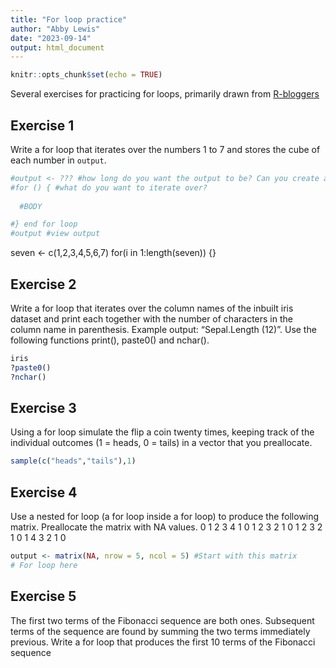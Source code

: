 ```yaml
---
title: "For loop practice"
author: "Abby Lewis"
date: "2023-09-14"
output: html_document
---
```


```r
knitr::opts_chunk$set(echo = TRUE)
```

Several exercises for practicing for loops, primarily drawn from [R-bloggers](https://www.r-bloggers.com/2018/03/loops-in-r-exercises/)

## Exercise 1

Write a for loop that iterates over the numbers 1 to 7 and stores the cube of each number in `output`.

```r
#output <- ??? #how long do you want the output to be? Can you create a vector of that length?
#for () { #what do you want to iterate over?
  
  #BODY

#} end for loop
#output #view output
```

seven <- c(1,2,3,4,5,6,7)
for(i in 1:length(seven)) {}




## Exercise 2

Write a for loop that iterates over the column names of the inbuilt iris dataset and print each together with the number of characters in the column name in parenthesis. Example output: "Sepal.Length (12)". 
Use the following functions print(), paste0() and nchar().

```r
iris
?paste0()
?nchar()
```

## Exercise 3

Using a for loop simulate the flip a coin twenty times, keeping track of the individual outcomes (1 = heads, 0 = tails) in a vector that you preallocate.

```r
sample(c("heads","tails"),1)
```

## Exercise 4

Use a nested for loop (a for loop inside a for loop) to produce the following matrix. Preallocate the matrix with NA values.
    0     1     2     3     4
    1     0     1     2     3
    2     1     0     1     2
    3     2     1     0     1
    4     3     2     1     0
    
```r
output <- matrix(NA, nrow = 5, ncol = 5) #Start with this matrix
# For loop here
```

## Exercise 5

The first two terms of the Fibonacci sequence are both ones. Subsequent terms of the sequence are found by summing the two terms immediately previous. Write a for loop that produces the first 10 terms of the Fibonacci sequence

```r

```

